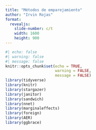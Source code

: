 ```yaml
---
title: "Métodos de emparejamiento"
author: "Irvin Rojas"
format: 
  revealjs:
    slide-number: c/t
    width: 1600
    height: 900
---
```



```r
#| echo: false
#| warning: false 
#| message: false
knitr::opts_chunk$set(echo = TRUE,
                      warning = FALSE,
                      message = FALSE)
library(tidyverse)
library(knitr)
library(stargazer)
library(janitor)
library(sandwich)
library(nnet)
library(marginaleffects)
library(foreign)
library(AER)
library(ggbrace)
```

